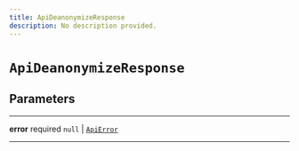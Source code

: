 ```yaml
---
title: ApiDeanonymizeResponse
description: No description provided.
---
```


# `ApiDeanonymizeResponse`

## Parameters

---

**error** <span className="optional-status">required</span> `null` | [`ApiError`](../types/api-error)

---
